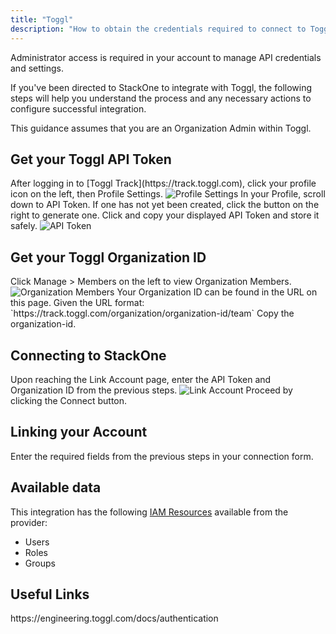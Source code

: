 ```yaml
---
title: "Toggl"
description: "How to obtain the credentials required to connect to Toggl."
---
```



<Note>
  Administrator access is required in your account to manage API credentials and settings.
</Note>

If you've been directed to StackOne to integrate with Toggl, the following steps will help you understand the process and any necessary actions to configure successful integration.

This guidance assumes that you are an Organization Admin within Toggl.

## Get your Toggl API Token

<Steps>
  <Step title="Open Profile Settings">
    After logging in to [Toggl Track](https://track.toggl.com), click your profile icon on the left, then Profile Settings.
    <Frame>
      <img className='rounded-md' style={{ margin: '0 auto', border: '1px solid #efefef' }} alt="Profile Settings" src="/images/toggl/image1.png" />
    </Frame>
  </Step>

  <Step title="Generate API Token">
    In your Profile, scroll down to API Token. If one has not yet been created, click the button on the right to generate one. Click and copy your displayed API Token and store it safely.
    <Frame>
      <img className='rounded-md' style={{ margin: '0 auto', border: '1px solid #efefef' }} alt="API Token" src="/images/toggl/image2.png" />
    </Frame>
  </Step>
</Steps>

## Get your Toggl Organization ID

<Steps>
  <Step title="View Organization Members">
    Click Manage > Members on the left to view Organization Members.
    <Frame>
      <img className='rounded-md' style={{ margin: '0 auto', border: '1px solid #efefef' }} alt="Organization Members" src="/images/toggl/image3.png" />
    </Frame>
  </Step>

  <Step title="Copy Organization ID">
    Your Organization ID can be found in the URL on this page. Given the URL format: `https://track.toggl.com/organization/organization-id/team` Copy the organization-id.
  </Step>
</Steps>

## Connecting to StackOne

<Steps>
  <Step title="Enter API Token and Organization ID">
    Upon reaching the Link Account page, enter the API Token and Organization ID from the previous steps.
    <Frame>
      <img className='rounded-md' style={{ margin: '0 auto', border: '1px solid #efefef' }} alt="Link Account" src="/images/toggl/image4.png" />
    </Frame>
  </Step>

  <Step title="Connect">
    Proceed by clicking the Connect button.
  </Step>
</Steps>


## Linking your Account

Enter the required fields from the previous steps in your connection form.

<IntegrationFooter />


## Available data

This integration has the following [IAM Resources](https://docs.stackone.com/reference/iam_list_users) available from the provider:
<ul>
 <li>Users</li>
 <li>Roles</li>
 <li>Groups</li>
</ul>


## Useful Links
<Card title="Authentication Guide" icon="link" href="https://engineering.toggl.com/docs/authentication">
    https://engineering.toggl.com/docs/authentication
</Card>

